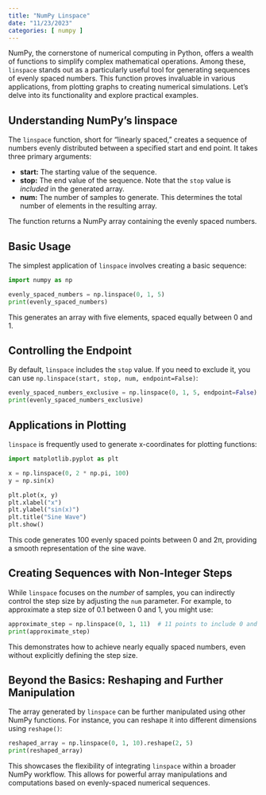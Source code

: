 ```yaml
---
title: "NumPy Linspace"
date: "11/23/2023"
categories: [ numpy ]
---
```



NumPy, the cornerstone of numerical computing in Python, offers a wealth of functions to simplify complex mathematical operations. Among these, `linspace` stands out as a particularly useful tool for generating sequences of evenly spaced numbers.  This function proves invaluable in various applications, from plotting graphs to creating numerical simulations.  Let's delve into its functionality and explore practical examples.


## Understanding NumPy's linspace

The `linspace` function, short for "linearly spaced," creates a sequence of numbers evenly distributed between a specified start and end point.  It takes three primary arguments:

* **start:** The starting value of the sequence.
* **stop:** The end value of the sequence.  Note that the `stop` value is *included* in the generated array.
* **num:** The number of samples to generate.  This determines the total number of elements in the resulting array.

The function returns a NumPy array containing the evenly spaced numbers.


## Basic Usage

The simplest application of `linspace` involves creating a basic sequence:

```python
import numpy as np

evenly_spaced_numbers = np.linspace(0, 1, 5)
print(evenly_spaced_numbers)
```

This generates an array with five elements, spaced equally between 0 and 1.


## Controlling the Endpoint

By default, `linspace` includes the `stop` value.  If you need to exclude it, you can use `np.linspace(start, stop, num, endpoint=False)`:


```python
evenly_spaced_numbers_exclusive = np.linspace(0, 1, 5, endpoint=False)
print(evenly_spaced_numbers_exclusive)
```


##  Applications in Plotting

`linspace` is frequently used to generate x-coordinates for plotting functions:

```python
import matplotlib.pyplot as plt

x = np.linspace(0, 2 * np.pi, 100)
y = np.sin(x)

plt.plot(x, y)
plt.xlabel("x")
plt.ylabel("sin(x)")
plt.title("Sine Wave")
plt.show()
```

This code generates 100 evenly spaced points between 0 and 2π, providing a smooth representation of the sine wave.


##  Creating Sequences with Non-Integer Steps

While `linspace` focuses on the *number* of samples,  you can indirectly control the step size by adjusting the `num` parameter. For example, to approximate a step size of 0.1 between 0 and 1, you might use:


```python
approximate_step = np.linspace(0, 1, 11)  # 11 points to include 0 and 1
print(approximate_step)

```

This demonstrates how to achieve nearly equally spaced numbers, even without explicitly defining the step size.


##  Beyond the Basics:  Reshaping and Further Manipulation


The array generated by `linspace` can be further manipulated using other NumPy functions. For instance, you can reshape it into different dimensions using `reshape()`:


```python
reshaped_array = np.linspace(0, 1, 10).reshape(2, 5)
print(reshaped_array)
```

This showcases the flexibility of integrating `linspace` within a broader NumPy workflow.  This allows for powerful array manipulations and computations based on evenly-spaced numerical sequences.

